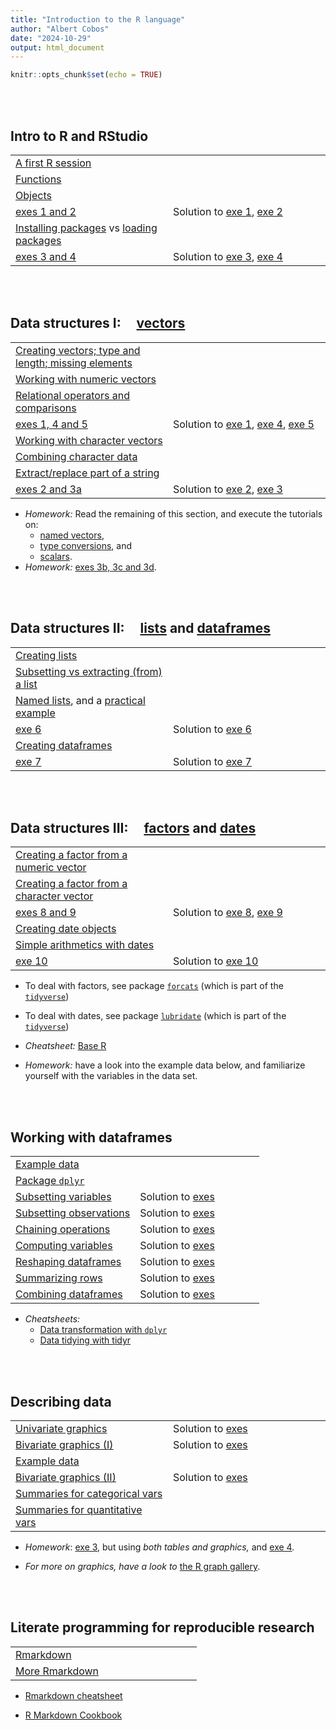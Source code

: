 ```yaml
---
title: "Introduction to the R language"
author: "Albert Cobos"
date: "2024-10-29"
output: html_document
---
```


```r
knitr::opts_chunk$set(echo = TRUE)
```

\
\


## Intro to R and RStudio

|  |  |
|------------------------------------|------------------------------------|
| [A first R session](https://acobos.github.io/DA/introduction-to-r-and-rstudio.html#first-r-session) |  |
| [Functions](https://acobos.github.io/DA/introduction-to-r-and-rstudio.html#r-functions) |  |
| [Objects](https://acobos.github.io/DA/introduction-to-r-and-rstudio.html#r-objects) |  |
| [exes 1 and 2](https://acobos.github.io/DA/introduction-to-r-and-rstudio.html#exercises) | Solution to [exe 1](./sol_exes/1_intro_R_and_RStudio/sol_exe_1.R), [exe 2](./sol_exes/1_intro_R_and_RStudio/sol_exe_2.R) |
| [Installing packages](https://acobos.github.io/DA/introduction-to-r-and-rstudio.html#installing-r-packages) vs [loading packages](https://acobos.github.io/DA/introduction-to-r-and-rstudio.html#loading-packages) |  |
| [exes 3 and 4](https://acobos.github.io/DA/introduction-to-r-and-rstudio.html#exercises) | Solution to [exe 3](./sol_exes/1_intro_R_and_RStudio/sol_exe_3.R), [exe 4](./sol_exes/1_intro_R_and_RStudio/sol_exe_4.R) |

\
\

## Data structures I:     [vectors](https://acobos.github.io/DA/r-data-structures.html#vectors)

|  |  |
|------------------------------------|------------------------------------|
| [Creating vectors; type and length; missing elements](https://acobos.github.io/DA/r-data-structures.html#cb15-1) |  |
| [Working with numeric vectors](https://acobos.github.io/DA/r-data-structures.html#cb16-1) |  |
| [Relational operators and comparisons](https://acobos.github.io/DA/r-data-structures.html#cb17-1) |  |
| [exes 1, 4 and 5](https://acobos.github.io/DA/r-data-structures.html#exercises-1) | Solution to [exe 1](sol_exes\2_R_data_structures\sol_exe_1.R), [exe 4](sol_exes\2_R_data_structures\sol_exe_4.R), [exe 5](sol_exes\2_R_data_structures\sol_exe_5.R) |
| [Working with character vectors](https://acobos.github.io/DA/r-data-structures.html#cb18-1) |  |
| [Combining character data](https://acobos.github.io/DA/r-data-structures.html#cb19-1) |  |
| [Extract/replace part of a string](https://acobos.github.io/DA/r-data-structures.html#cb20-1) |  |
| [exes 2 and 3a](https://acobos.github.io/DA/r-data-structures.html#exercises-1) | Solution to [exe 2](sol_exes\2_R_data_structures\sol_exe_2.R), [exe 3](sol_exes\2_R_data_structures\sol_exe_3.R) |

-   *Homework:* Read the remaining of this section, and execute the tutorials on:\
    -   [named vectors](https://acobos.github.io/DA/r-data-structures.html#cb21-1),\
    -   [type conversions](https://acobos.github.io/DA/r-data-structures.html#cb22-1), and\
    -   [scalars](https://acobos.github.io/DA/r-data-structures.html#cb23-1).
-   *Homework:* [exes 3b, 3c and 3d](https://acobos.github.io/DA/r-data-structures.html#exercises-1). 

\
\

## Data structures II:     [lists](https://acobos.github.io/DA/r-data-structures.html#lists) and [dataframes](https://acobos.github.io/DA/r-data-structures.html#dataframes)

|  |  |
|------------------------------------|------------------------------------|
| [Creating lists](https://acobos.github.io/DA/r-data-structures.html#cb24-1) |  |
| [Subsetting vs extracting (from) a list](https://acobos.github.io/DA/r-data-structures.html#cb25-1) |  |
| [Named lists](https://acobos.github.io/DA/r-data-structures.html#cb26-1), and a [practical example](https://acobos.github.io/DA/r-data-structures.html#cb27-1) |  |
| [exe 6](https://acobos.github.io/DA/r-data-structures.html#exercises-1) | Solution to [exe 6](sol_exes\2_R_data_structures\sol_exe_6.R) |
| [Creating dataframes](https://acobos.github.io/DA/r-data-structures.html#dataframes) |  |
| [exe 7](https://acobos.github.io/DA/r-data-structures.html#exercises-1) | Solution to [exe 7](sol_exes\2_R_data_structures\sol_exe_7.R) |

\
\

## Data structures III:     [factors](https://acobos.github.io/DA/r-data-structures.html#factors) and [dates](https://acobos.github.io/DA/r-data-structures.html#dates)

|  |  |
|------------------------------------|------------------------------------|
| [Creating a factor from a numeric vector](https://acobos.github.io/DA/r-data-structures.html#cb29-1) |  |
| [Creating a factor from a character vector](https://acobos.github.io/DA/r-data-structures.html#cb30-1) |  |
| [exes 8 and 9](https://acobos.github.io/DA/r-data-structures.html#exercises-1) | Solution to [exe 8](sol_exes\2_R_data_structures\sol_exe_8.R), [exe 9](sol_exes\2_R_data_structures\sol_exe_9.R) |
| [Creating date objects](https://acobos.github.io/DA/r-data-structures.html#cb31-1) |  |
| [Simple arithmetics with dates](https://acobos.github.io/DA/r-data-structures.html#cb32-1) |  |
| [exe 10](https://acobos.github.io/DA/r-data-structures.html#exercises-1) | Solution to [exe 10](sol_exes\2_R_data_structures\sol_exe_10.R) |


- To deal with factors, see package [`forcats`](https://forcats.tidyverse.org/) (which is part of the [`tidyverse`](https://www.tidyverse.org/))

- To deal with dates, see package [`lubridate`](https://lubridate.tidyverse.org/) (which is part of the [`tidyverse`](https://www.tidyverse.org/))

-   *Cheatsheet:* [Base R](https://iqss.github.io/dss-workshops/R/Rintro/base-r-cheat-sheet.pdf)

- *Homework:*  have a look into the example data below, and familiarize yourself with the variables in the data set.

\
\

## Working with dataframes

|  |  |
|------------------------------------|------------------------------------|
| [Example data](example_data_disehtae.html) |  |
| [Package `dplyr`](https://acobos.github.io/CDB_ed2/2_0_dplyr.html) |  |
| [Subsetting variables](https://acobos.github.io/CDB_ed2/2_1_select.html#1) | Solution to [exes](./sol_exes/3_working_with_dataframes/2_1_select_exe_solution.R) |
| [Subsetting observations](https://acobos.github.io/CDB_ed2/2_2_filter.html#1) | Solution to [exes](./sol_exes/3_working_with_dataframes/2_2_filter_exe_solution.R) |
| [Chaining operations](https://acobos.github.io/CDB_ed2/2_3_pipe.html#1) | Solution to [exes](./sol_exes/3_working_with_dataframes/2_3_pipe_exe_solution.R) |
| [Computing variables](https://acobos.github.io/CDB_ed2/2_4_mutate.html#1) | Solution to [exes](./sol_exes/3_working_with_dataframes/2_4_mutate_exe_solution.R) |
| [Reshaping dataframes](https://acobos.github.io/CDB_ed2/2_7_reshaping.html#10) | Solution to [exes](./sol_exes/3_working_with_dataframes/2_7_reshape_exe_solution.R) |
| [Summarizing rows](https://acobos.github.io/CDB_ed2/2_8_summarise.html#1) | Solution to [exes](./sol_exes/3_working_with_dataframes/2_8_summarise_exe_solution.R) |
| [Combining dataframes](https://acobos.github.io/CDB_ed2/2_9_joins.html#1) | Solution to [exes](./sol_exes/3_working_with_dataframes/2_9_joins_exe_solution.R) |

-   *Cheatsheets:*
    -   [Data transformation with `dplyr`](https://rstudio.github.io/cheatsheets/data-transformation.pdf)
    -   [Data tidying with tidyr](https://rstudio.github.io/cheatsheets/tidyr.pdf)

\
\

## Describing data 

|  |  |
|------------------------------------|------------------------------------|
| [Univariate graphics](graphics_univariate.html) | Solution to [exes](sol_exes/4_descriptives/1_univariate_exe_solution.R) |
| [Bivariate graphics (I)](https://acobos.github.io/CDB_ed2/3_2_bivariate_groups.html) | Solution to [exes](sol_exes/4_descriptives/2_bivariate_groups_exe_solution.R) |
| [Example data](example_data_osas.html) |  |
| [Bivariate graphics (II)](https://acobos.github.io/CDB_ed2/3_3_bivariate_scatter.html) | Solution to [exes](sol_exes/4_descriptives/3_bivariate_scatter_exe_solution.R) |
| [Summaries for categorical vars](./summary_categorical_vars.R) |  |
| [Summaries for quantitative vars](./summary_quantitative_vars.R) |  |

-   *Homework*: [exe 3](https://acobos.github.io/DA/exploratory-data-analysis.html#exercises-4), but using *both tables and graphics,* and [exe 4](https://acobos.github.io/DA/exploratory-data-analysis.html#exercises-4)*.*

-   *For more on graphics, have a look to* [the R graph gallery](https://r-graph-gallery.com/).

\
\

## Literate programming for reproducible research

|  |  |
|------------------------------------|------------------------------------|
|[Rmarkdown](https://acobos.github.io/CDB_ed2/6_3_Rmarkdown.html) | |
|[More Rmarkdown](https://acobos.github.io/CDB_ed2/6_4_more_Rmarkdown.html) | |

- [Rmarkdown cheatsheet](https://rstudio.github.io/cheatsheets/rmarkdown.pdf)

- [R Markdown Cookbook](https://bookdown.org/yihui/rmarkdown-cookbook/)